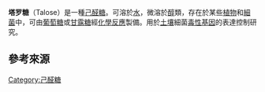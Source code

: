 {{chembox
| verifiedrevid = 401617454
| Reference=<ref>[http://www.sigmaaldrich.com/catalog/search/ProductDetail/SIGMA/86265 D-(+)-Talose] {{Wayback|url=http://www.sigmaaldrich.com/catalog/search/ProductDetail/SIGMA/86265 |date=20190331133755 }} at [[Sigma-Aldrich|Sigma-Aldrich]]</ref>
| Name = 塔罗糖
| NameEn = <small>D</small>-Talose
| ImageFile = Talose.png
| ImageSize = 150px
| ImageName = D-Talose
| IUPACName = (3''S'',4''S'',5''R'',6''R'')-6-(Hydroxymethyl)oxane-2,3,4,5-tetrol
| Abbreviations = Tal
| Section1 = {{Chembox Identifiers
| CASNo = 2595-98-4
| CASNo_Comment =  (<small>D</small>)
| CASNo_Ref = {{cascite|changed|??}}
| CASNo1 = 23567-25-1
| CASNo1_Comment = (<small>L</small>)
| CASNo1_Ref = {{cascite|changed|??}}
|  ChemSpiderID_Ref  = {{chemspidercite|correct|chemspider}}|  ChemSpiderID  =  89855
|  InChI  =  1/C6H12O6/c7-1-3(9)5(11)6(12)4(10)2-8/h1,3-6,8-12H,2H2/t3-,4-,5-,6+/m1/s1
|  InChIKey  =  GZCGUPFRVQAUEE-KAZBKCHUBG
|  StdInChI_Ref  = {{stdinchicite|correct|chemspider}}|  StdInChI  =  1S/C6H12O6/c7-1-3(9)5(11)6(12)4(10)2-8/h1,3-6,8-12H,2H2/t3-,4-,5-,6+/m1/s1
|  StdInChIKey_Ref  = {{stdinchicite|correct|chemspider}}|  StdInChIKey  =  GZCGUPFRVQAUEE-KAZBKCHUSA-N
|  SMILES  =  O=C[C@@H](O)[C@@H](O)[C@@H](O)[C@H](O)CO
|  PubChem  =  99459
|  Abbreviations  =  Tal
|  ChEBI_Ref  = {{ebicite|correct|EBI}}|  ChEBI  =  28458
}}
| Section2 = {{Chembox Properties
| Formula = C<sub>6</sub>H<sub>12</sub>O<sub>6</sub>
| MolarMass = 180.16
| MeltingPt = 124-127 °C
| Solubility = 0.1 g/mL
  }}
}}

'''塔罗糖'''（Talose）是一種[[己醛糖|己醛糖]]。可溶於[[水|水]]，微溶於[[醇|醇]]類，存在於某些[[植物|植物]]和[[細菌|細菌]]中，可由[[葡萄糖|葡萄糖]]或[[甘露糖|甘露糖]]經[[化學反應|化學反應]]製備。用於[[土壤|土壤]]細菌[[毒性|毒性]][[基因|基因]]的表達控制研究。

== 參考來源 ==
{{Reflist|}}
{{Carbohydrates}}

{{有機化合物小作品}}
[[Category:己醛糖|Category:己醛糖]]